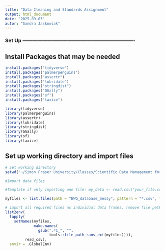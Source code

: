 ```yaml
---
title: "Data Cleaning and Standards Assignment"
output: html_document
date: "2025-09-03"
autor: "Sandra Jaskowiak"
---
```

### Set Up -------------------------------------------------------------------

## Install Packages that may be needed

```r
install.packages("tidyverse")
install.packages("palmerpenguins")
install.packages("assertr")
install.packages("lubridate")
install.packages("stringdist")
install.packages("GGally")
install.packages("sf")
install.packages("taxize")

library(tidyverse)
library(palmerpenguins)
library(assertr)
library(lubridate)
library(stringdist)
library(GGally)
library(sf)
library(taxize)
```

## Set up working directory and import files

```r
# Set working directory
setwd("~/Simon Fraser University/Classes/Scientific Data Management for Ecology and Evolution")

#Import data files

#Template if only importing one file: my_data <- read.csv("your_file.csv") 

myfiles <- list.files(path = "BWG_database_messy", pattern = "*.csv", full.names = TRUE)

# import all required files as individual data frames, remove file path and file extensions
list2env(
  lapply(
    setNames(myfiles, 
             make.names(
               gsub(".*1_", "", 
                    tools::file_path_sans_ext(myfiles)))), 
         read_csv), 
  envir = .GlobalEnv)

```




